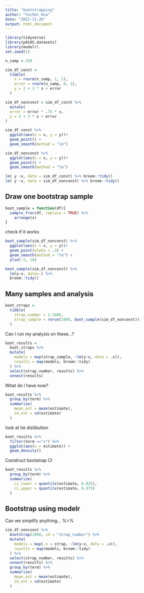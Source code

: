 ```yaml
---
title: "bootstrapping"
author: "Yuchen Hua"
date: "2022-11-26"
output: html_document
---
```


```r
library(tidyverse)
library(p8105.datasets)
library(modelr)
set.seed(1)
```

```r
n_samp = 250

sim_df_const = 
  tibble(
    x = rnorm(n_samp, 1, 1),
    error = rnorm(n_samp, 0, 1),
    y = 2 + 3 * x + error
  )

sim_df_nonconst = sim_df_const %>% 
  mutate(
  error = error * .75 * x,
  y = 2 + 3 * x + error
)
```

```r
sim_df_const %>%
  ggplot(aes(x = x, y = y))+
  geom_point() +
  geom_smooth(method = "lm")

sim_df_nonconst %>%
  ggplot(aes(x = x, y = y))+
  geom_point() +
  geom_smooth(method = "lm")
```

```r
lm( y ~x, data = sim_df_const) %>% broom::tidy()
lm( y ~x, data = sim_df_nonconst) %>% broom::tidy()
```

## Draw one bootstrap sample

```r
boot_sample = function(df){
  sample_frac(df, replace = TRUE) %>%
    arrange(x)
}
```
check if it works
```r
boot_sample(sim_df_nonconst) %>%
  ggplot(aes(x = x, y = y))+
  geom_point(alpha = .3) +
  geom_smooth(method = "lm") +
  ylim(-5, 16)
```

```r
boot_sample(sim_df_nonconst) %>%
  lm(y~x, data=.) %>%
  broom::tidy()
```

## Many samples and analysis
```r
boot_straps = 
  tibble(
    strap_number = 1:1000,
    strap_sample = rerun(1000, boot_sample(sim_df_nonconst))
  )
```

Can I run my analysis on these...?
```r
boot_results = 
  boot_straps %>%
  mutate(
    models = map(strap_sample, ~lm(y~x, data = .x)),
    results = map(models, broom::tidy)
  ) %>%
  select(strap_number, results) %>%
  unnest(results)
```

What do I have now?
```r
boot_results %>%
  group_by(term) %>%
  summarize(
    mean_est = mean(estimate),
    sd_est = sd(estimate)
  )
```

look at he distibution

```r
boot_results %>%
  filter(term =="x") %>%
  ggplot(aes(x = estimate)) +
  geom_density()
```

Construct bootstrap CI

```r
boot_results %>%
  group_by(term) %>%
  summarize(
    ci_lower = quantile(estimate, 0.025),
    ci_upper = quantile(estimate, 0.975)
  )
```

## Bootstrap using modelr
Can we simplify anything... %>%
```r
sim_df_nonconst %>%
  bootstrap(1000, id = "strap_number") %>%
  mutate(
    models = map(.x = strap, ~lm(y~x, data = .x)),
    results = map(models, broom::tidy)
  ) %>%
  select(strap_number, results) %>%
  unnest(results) %>%
  group_by(term) %>%
  summarize(
    mean_est = mean(estimate),
    sd_est = sd(estimate)
  )
  
```













